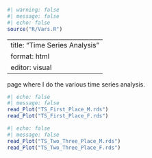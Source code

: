 ```r
#| warning: false
#| message: false
#| echo: false
source("R/Vars.R")
```

---
title: "Time Series Analysis"
format: html
editor: visual
---

page where I do the various time series analysis.

```r
#| echo: false
#| message: false
read_Plot("TS_First_Place_M.rds")
read_Plot("TS_First_Place_F.rds")
```

```r
#| echo: false
#| message: false
read_Plot("TS_Two_Three_Place_M.rds")
read_Plot("TS_Two_Three_Place_F.rds")
```
